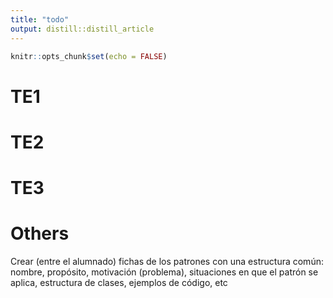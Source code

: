 ```yaml
---
title: "todo"
output: distill::distill_article
---
```


```r
knitr::opts_chunk$set(echo = FALSE)
```

# TE1


# TE2


# TE3

# Others

Crear (entre el alumnado) fichas de los patrones con una estructura común: nombre, propósito, motivación (problema), situaciones en que el patrón se aplica, estructura de clases, ejemplos de código, etc

